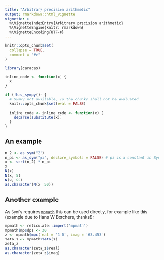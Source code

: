 ```yaml
---
title: "Arbitrary precision arithmetic"
output: rmarkdown::html_vignette
vignette: >
  %\VignetteIndexEntry{Arbitrary precision arithmetic}
  %\VignetteEngine{knitr::rmarkdown}
  %\VignetteEncoding{UTF-8}
---
```


```r
knitr::opts_chunk$set(
  collapse = TRUE,
  comment = "#>"
)
```

```r
library(caracas)
```

```r
inline_code <- function(x) {
  x
}

if (!has_sympy()) {
  # SymPy not available, so the chunks shall not be evaluated
  knitr::opts_chunk$set(eval = FALSE)
  
  inline_code <- inline_code <- function(x) {
    deparse(substitute(x))
  }
}
```

## An example

```r
n_2 <- as_sym("2")
n_pi <- as_sym("pi", declare_symbols = FALSE) # pi is a constant in SymPy
x <- sqrt(n_2) * n_pi
x
N(x)
N(x, 5)
N(x, 50)
as.character(N(x, 50))
```

## Another example

As `SymPy` requires [`mpmath`](http://mpmath.org/) this can be used directly, for example like this (example due to Hans W Borchers, thanks!):

```r
mpmath <- reticulate::import('mpmath')
mpmath$mp$dps <- 30
z <- mpmath$mpc(real = '1.0', imag = '63.453')
zeta_z <- mpmath$zeta(z)
zeta_z
as.character(zeta_z$real)
as.character(zeta_z$imag)
```

